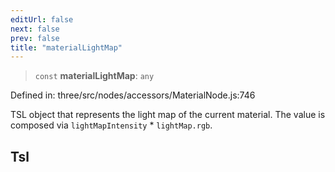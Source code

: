 ```yaml
---
editUrl: false
next: false
prev: false
title: "materialLightMap"
---
```


> `const` **materialLightMap**: `any`

Defined in: three/src/nodes/accessors/MaterialNode.js:746

TSL object that represents the light map of the current material.
The value is composed via `lightMapIntensity` * `lightMap.rgb`.

## Tsl
